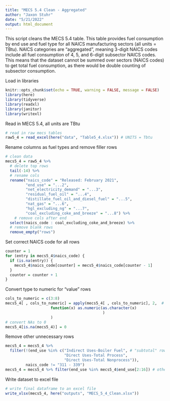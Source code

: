 ```yaml
---
title: "MECS 5.4 Clean - Aggregated"
author: "Jaxon Stuhr"
date: "5/21/2022"
output: html_document
---
```


This script cleans the MECS 5.4 table. This table provides fuel consumption by end use and fuel type for all NAICS manufacturing sectors (all units = TBtu). NAICS categories are "aggregated", meaning 3-digit NAICS codes include all fuel consumption of 4, 5, and 6-digit subsector NAICS codes. This means that the dataset cannot be summed over sectors (NAICS codes) to get total fuel consumption, as there would be double counting of subsector consumption.

Load in libraries
```r
knitr::opts_chunk$set(echo = TRUE, warning = FALSE, message = FALSE)
library(here)
library(tidyverse)
library(readxl)
library(janitor)
library(writexl)
```

Read in MECS 5.4, all units are TBtu
```r
# read in raw mecs tables
raw5_4 = read_excel(here("data", "Table5_4.xlsx")) # UNITS = Tbtu
```

Rename columns as fuel types and remove filler rows
```r
# clean data 
mecs5_4 = raw5_4 %>% 
  # delete top rows
  tail(-14) %>% 
  # rename cols
  rename("naics_code" = "Released: February 2021",
         "end_use" = "...2",
         "net_electricity_demand" = "...3",
         "residual_fuel_oil" = "...4",
         "distillate_fuel_oil_and_diesel_fuel" = "...5",
         "nat_gas" = "...6",
         "hgl_excluding_ng" = "...7",
         "coal_excluding_coke_and_breeze" = "...8") %>%
    # remove cols after end
  select(naics_code : coal_excluding_coke_and_breeze) %>% 
  # remove blank rows
  remove_empty("rows") 
```

Set correct NAICS code for all rows
```r
counter = 1
for (entry in mecs5_4$naics_code) {
  if (is.na(entry)) {
    mecs5_4$naics_code[counter] = mecs5_4$naics_code[counter - 1]
  }
  counter = counter + 1
}  
```

Convert type to numeric for "value" rows
```r
cols_to_numeric = c(3:8) 
mecs5_4[ , cols_to_numeric] = apply(mecs5_4[ , cols_to_numeric], 2,  # Specify own function within apply
                    function(x) as.numeric(as.character(x)
                                           )
                    )
# convert NAs to 0
mecs5_4[is.na(mecs5_4)] = 0
```

Remove other unnecessary rows
```r
mecs5_4 = mecs5_4 %>% 
  filter(!(end_use %in% c("Indirect Uses-Boiler Fuel", # "subtotal" rows
                          "Direct Uses-Total Process", 
                          "Direct Uses-Total Nonprocess")),
         naics_code != "311 - 339") 
mecs5_4 = mecs5_4 %>% filter(end_use %in% mecs5_4$end_use[2:16]) # other rows
```

Write dataset to excel file
```r
# write final dataframe to an excel file
write_xlsx(mecs5_4, here("outputs", "MECS_5_4_Clean.xlsx"))
```




